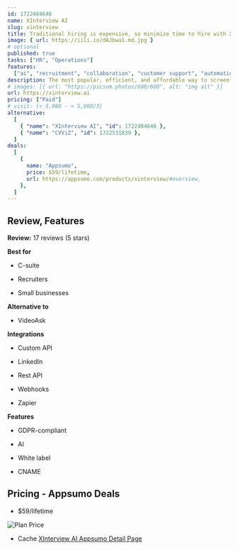 ```yaml
---
id: 1722484646
name: XInterview AI
slug: xinterview
title: Traditional hiring is expensive, so minimize time to hire with XInterview, your own hiring buddy
image: { url: https://iili.io/dAJbwa1.md.jpg }
# optional
published: true
tasks: ["HR", "Operations"]
features:
  ["ai", "recruitment", "collaboration", "customer support", "automation"]
description: The most popular, efficient, and affordable way to screen candidates at scaleFind and hire the right person for every job with the aid of AI
# images: [{ url: "https://picsum.photos/600/600", alt: "img alt" }]
url: https://xinterview.ai
pricing: ["Paid"]
# visit: [< 5,000 - < 5,000/3]
alternative:
  [
    { "name": "XInterview AI", "id": 1722484646 },
    { "name": "CVViZ", "id": 1722531839 },
  ]
deals:
  [
    {
      name: "Appsumo",
      price: $59/lifetime,
      url: https://appsumo.com/products/xinterview/#overview,
    },
  ]
---
```


## Review, Features

**Review:** 17 reviews (5 stars)

**Best for**

- C-suite

- Recruiters

- Small businesses

**Alternative to**

- VideoAsk

**Integrations**

- Custom API

- LinkedIn

- Rest API

- Webhooks

- Zapier

**Features**

- GDPR-compliant

- AI

- White label

- CNAME

## Pricing - Appsumo Deals

- $59/lifetime

<Img src="https://iili.io/dAd2Bm7.png" alt="Plan Price" />

- Cache [XInterview AI Appsumo Detail Page](https://iili.io/dAd2Mrv.png)
